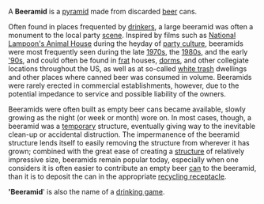 A '''Beeramid''' is a [[pyramid]] made from discarded [[beer]] cans. 

Often found in places frequented by [[drinking|drinkers]], a large beeramid was often a monument to the local party [[scene]]. Inspired by films such as [[National Lampoon's Animal House]] during the heyday of [[party|party culture]], beeramids were most frequently seen during the late [[1970s]], the [[1980s]], and the early [[1990s|'90s]], and could often be found in [[frat]] houses, [[dorm]]s, and other collegiate locations throughout the US, as well as at so-called [[white trash]] dwellings and other places where canned beer was consumed in volume. Beeramids were rarely erected in commercial establishments, however, due to the potential impedance to service and possible liability of the owners. 

Beeramids were often built as empty beer cans became available, slowly growing as the night (or week or month) wore on. In most cases, though, a beeramid was a [[impermanence|temporary]] structure, eventually giving way to the inevitable clean-up or accidental distruction. The impermanence of the beeramid structure lends itself to easily removing the structure from wherever it has grown; combined with the great ease of creating a [[structure]] of relatively impressive size, beeramids remain popular today, especially when one considers it is often easier to contribute an empty beer [[can]] to the beeramid, than it is to deposit the can in the appropriate [[recycling|recycling receptacle]]. 

''''Beeramid'''' is also the name of a [[drinking game]].